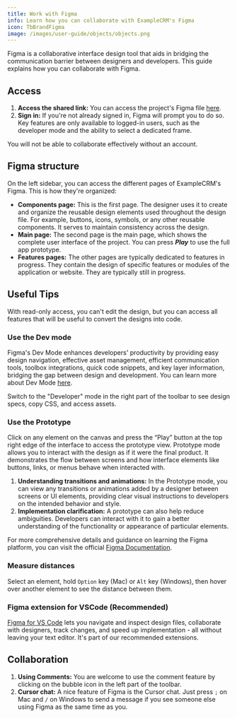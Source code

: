 ```yaml
---
title: Work with Figma
info: Learn how you can collaborate with ExampleCRM's Figma
icon: TbBrandFigma
image: /images/user-guide/objects/objects.png
---
```


Figma is a collaborative interface design tool that aids in bridging the communication barrier between designers and developers.
This guide explains how you can collaborate with Figma.

## Access

1. **Access the shared link:** You can access the project's Figma file [here](https://www.figma.com/file/xt8O9mFeLl46C5InWwoMrN/ExampleCRM).
2. **Sign in:** If you're not already signed in, Figma will prompt you to do so.
Key features are only available to logged-in users, such as the developer mode and the ability to select a dedicated frame.

<ArticleWarning>

You will not be able to collaborate effectively without an account.

</ArticleWarning>


## Figma structure

On the left sidebar, you can access the different pages of ExampleCRM's Figma. This is how they're organized:

- **Components page:** This is the first page. The designer uses it to create and organize the reusable design elements used throughout the design file. For example, buttons, icons, symbols, or any other reusable components. It serves to maintain consistency across the design.
- **Main page:** The second page is the main page, which shows the complete user interface of the project. You can press ***Play*** to use the full app prototype.
- **Features pages:** The other pages are typically dedicated to features in progress. They contain the design of specific features or modules of the application or website. They are typically still in progress.

## Useful Tips

With read-only access, you can't edit the design, but you can access all features that will be useful to convert the designs into code.

### Use the Dev mode

Figma's Dev Mode enhances developers' productivity by providing easy design navigation, effective asset management, efficient communication tools, toolbox integrations, quick code snippets, and key layer information, bridging the gap between design and development. You can learn more about Dev Mode [here](https://www.figma.com/dev-mode/).

Switch to the "Developer" mode in the right part of the toolbar to see design specs, copy CSS, and access assets.

### Use the Prototype

Click on any element on the canvas and press the “Play” button at the top right edge of the interface to access the prototype view. Prototype mode allows you to interact with the design as if it were the final product. It demonstrates the flow between screens and how interface elements like buttons, links, or menus behave when interacted with.

1. **Understanding transitions and animations:** In the Prototype mode, you can view any transitions or animations added by a designer between screens or UI elements, providing clear visual instructions to developers on the intended behavior and style.
2. **Implementation clarification:** A prototype can also help reduce ambiguities. Developers can interact with it to gain a better understanding of the functionality or appearance of particular elements.

For more comprehensive details and guidance on learning the Figma platform, you can visit the official [Figma Documentation](https://help.figma.com/hc/en-us).

### Measure distances

Select an element, hold `Option` key (Mac) or `Alt` key (Windows), then hover over another element to see the distance between them.

### Figma extension for VSCode (Recommended)

[Figma for VS Code](https://marketplace.visualstudio.com/items?itemName=figma.figma-vscode-extension)
lets you navigate and inspect design files, collaborate with designers, track changes, and speed up implementation - all without leaving your text editor.
It's part of our recommended extensions.

## Collaboration

1. **Using Comments:** You are welcome to use the comment feature by clicking on the bubble icon in the left part of the toolbar.
2. **Cursor chat:** A nice feature of Figma is the Cursor chat. Just press `;` on Mac and `/` on Windows to send a message if you see someone else using Figma as the same time as you.

<ArticleEditContent></ArticleEditContent>
